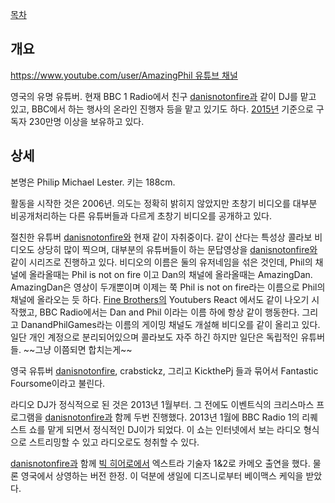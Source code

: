 
[[목차]]

== 개요 ==

[[https://www.youtube.com/user/AmazingPhil 유튜브 채널]]

영국의 유명 유튜버. 현재 BBC 1 Radio에서 친구 [[danisnotonfire]]과 같이 DJ를 맡고 있고, BBC에서 하는 행사의 온라인 진행자 등을 맡고 있기도 하다. [[2015년]] 기준으로 구독자 230만명 이상을 보유하고 있다.

== 상세 ==

본명은 Philip Michael Lester. 키는 188cm.

활동을 시작한 것은 2006년. 의도는 정확히 밝히지 않았지만 초창기 비디오를 대부분 비공개처리하는 다른 유튜버들과 다르게 초창기 비디오를 공개하고 있다.

절친한 유튜버 [[danisnotonfire]]와 현재 같이 자취중이다. 같이 산다는 특성상 콜라보 비디오도 상당히 많이 찍으며, 대부분의 유튜버들이 하는 문답영상을 [[danisnotonfire]]와 같이 시리즈로 진행하고 있다. 비디오의 이름은 둘의 유저네임을 섞은 것인데, Phil의 채널에 올라올때는 Phil is not on fire 이고 Dan의 채널에 올라올때는 AmazingDan. AmazingDan은 영상이 두개뿐이며 이제는 쭉 Phil is not on fire라는 이름으로 Phil의 채널에 올라오는 듯 하다. [[Fine Brothers]]의 Youtubers React 에서도 같이 나오기 시작했고, BBC Radio에서는 Dan and Phil 이라는 이름 하에 항상 같이 행동한다. 그리고 DanandPhilGames라는 이름의 게이밍 채널도 개설해 비디오를 같이 올리고 있다. 일단 개인 계정으로 분리되어있으며 콜라보도 자주 하긴 하지만 일단은 독립적인 유튜버들. ~~그냥 이쯤되면 합치는게~~

영국 유튜버 [[danisnotonfire]], crabstickz, 그리고 KickthePj 들과 묶어서 Fantastic Foursome이라고 불린다.

라디오 DJ가 정식적으로 된 것은 2013년 1월부터. 그 전에도 이벤트식의 크리스마스 프로그램을 [[danisnotonfire]]과 함께 두번 진행했다. 2013년 1월에 BBC Radio 1의 리퀘스트 쇼를 맡게 되면서 정식적인 DJ이가 되었다. 이 쇼는 인터넷에서 보는 라디오 형식으로 스트리밍할 수 있고 라디오로도 청취할 수 있다.

[[danisnotonfire]]과 함께 [[빅 히어로]]에서 엑스트라 기술자 1&2로 카메오 출연을 했다. 물론 영국에서 상영하는 버전 한정. 이 덕분에 생일에 디즈니로부터 베이맥스 케익을 받았다.
